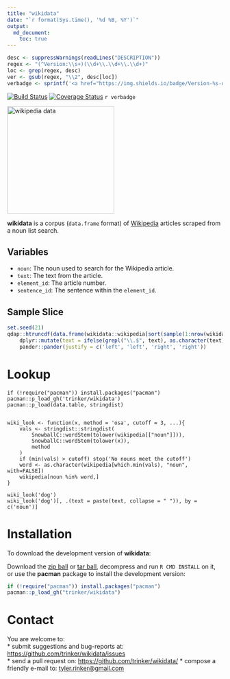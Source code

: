 ```yaml
---
title: "wikidata"
date: "`r format(Sys.time(), '%d %B, %Y')`"
output:
  md_document:
    toc: true      
---
```


```r
desc <- suppressWarnings(readLines("DESCRIPTION"))
regex <- "(^Version:\\s+)(\\d+\\.\\d+\\.\\d+)"
loc <- grep(regex, desc)
ver <- gsub(regex, "\\2", desc[loc])
verbadge <- sprintf('<a href="https://img.shields.io/badge/Version-%s-orange.svg"><img src="https://img.shields.io/badge/Version-%s-orange.svg" alt="Version"/></a></p>', ver, ver)
````

[![Build Status](https://travis-ci.org/trinker/wikidata.svg?branch=master)](https://travis-ci.org/trinker/wikidata)
[![Coverage Status](https://coveralls.io/repos/trinker/wikidata/badge.svg?branch=master)](https://coveralls.io/r/trinker/wikidata?branch=master)
`r verbadge`

<img src="inst/wikidata_logo/wiki.png" width="250" alt="wikipedia data">  


**wikidata** is a corpus (`data.frame` format) of [Wikipedia](https://www.wikipedia.org/) articles scraped from a noun list search.

## Variables


* `noun`: The noun used to search for the Wikipedia article.
* `text`:  The text from the article.
* `element_id`:  The article number.
* `sentence_id`:  The sentence within the `element_id`.

## Sample Slice

```r
set.seed(21)
qdap::htruncdf(data.frame(wikidata::wikipedia[sort(sample(1:nrow(wikidata::wikipedia), 7)),]), 7, 100) %>%
    dplyr::mutate(text = ifelse(grepl("\\.$", text), as.character(text), paste0(text, "..."))) %>%
    pander::pander(justify = c('left', 'left', 'right', 'right'))
```


# Lookup

```
if (!require("pacman")) install.packages("pacman")
pacman::p_load_gh('trinker/wikidata')
pacman::p_load(data.table, stringdist)


wiki_look <- function(x, method = 'osa', cutoff = 3, ...){
    vals <- stringdist::stringdist(
        SnowballC::wordStem(tolower(wikipedia[["noun"]])), 
        SnowballC::wordStem(tolower(x)), 
        method
    )
    if (min(vals) > cutoff) stop('No nouns meet the cutoff')
    word <- as.character(wikipedia[which.min(vals), "noun", with=FALSE])
    wikipedia[noun %in% word,]
}

wiki_look('dog')
wiki_look('dog')[, .(text = paste(text, collapse = " ")), by = c('noun')]
```

# Installation

To download the development version of **wikidata**:

Download the [zip ball](https://github.com/trinker/wikidata/zipball/master) or [tar ball](https://github.com/trinker/wikidata/tarball/master), decompress and run `R CMD INSTALL` on it, or use the **pacman** package to install the development version:

```r
if (!require("pacman")) install.packages("pacman")
pacman::p_load_gh("trinker/wikidata")
```

# Contact

You are welcome to:    
* submit suggestions and bug-reports at: <https://github.com/trinker/wikidata/issues>    
* send a pull request on: <https://github.com/trinker/wikidata/>
* compose a friendly e-mail to: <tyler.rinker@gmail.com>    
